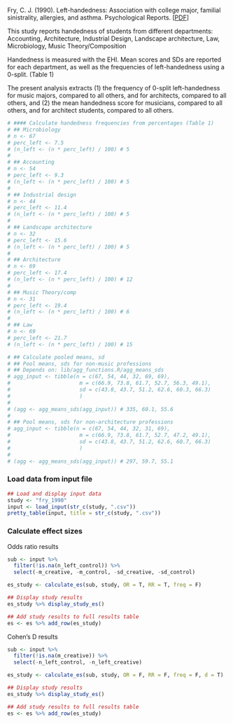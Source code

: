 Fry, C. J. (1990). Left-handedness: Association with college major, familial sinistrality, allergies, and asthma. Psychological Reports.
[[PDF](https://drive.google.com/file/d/1-bC8-habbKnXfQsEi-v5fujezYhusrbP/view?usp=sharing)]

This study reports handedness of students from different departments:
Accounting, Architecture, Industrial Design, Landscape architecture, Law, Microbiology, Music Theory/Composition

Handedness is measured with the EHI. Mean scores and SDs are reported for each department, as well as the frequencies of left-handedness using a 0-split. (Table 1)

The present analysis extracts (1) the frequency of 0-split left-handedness for music majors, compared to all others, and for architects, compared to all others, and (2) the mean handedness score for musicians, compared to all others, and for architect students, compared to all others.

```r
# #### Calculate handedness frequencies from percentages (Table 1)
# ## Microbiology
# n <- 67
# perc_left <- 7.5
# (n_left <- (n * perc_left) / 100) # 5
#
# ## Accounting
# n <- 54
# perc_left <- 9.3
# (n_left <- (n * perc_left) / 100) # 5
#
# ## Industrial design
# n <- 44
# perc_left <- 11.4
# (n_left <- (n * perc_left) / 100) # 5
#
# ## Landscape architecture
# n <- 32
# perc_left <- 15.6
# (n_left <- (n * perc_left) / 100) # 5
#
# ## Architecture
# n <- 69
# perc_left <- 17.4
# (n_left <- (n * perc_left) / 100) # 12
#
# ## Music Theory/comp
# n <- 31
# perc_left <- 19.4
# (n_left <- (n * perc_left) / 100) # 6
#
# ## Law
# n <- 69
# perc_left <- 21.7
# (n_left <- (n * perc_left) / 100) # 15
```

```r
# ## Calculate pooled means, sd
# ## Pool means, sds for non-music professions
# ## Depends on: lib/agg_functions.R/agg_means_sds
# agg_input <- tibble(n = c(67, 54, 44, 32, 69, 69),
#                      m = c(66.9, 73.8, 61.7, 52.7, 56.3, 49.1),
#                      sd = c(43.8, 43.7, 51.2, 62.6, 60.3, 66.3)
#                      )
#
# (agg <- agg_means_sds(agg_input)) # 335, 60.1, 55.6
#
# ## Pool means, sds for non-architecture professions
# agg_input <- tibble(n = c(67, 54, 44, 32, 31, 69),
#                      m = c(66.9, 73.8, 61.7, 52.7, 47.2, 49.1),
#                      sd = c(43.8, 43.7, 51.2, 62.6, 60.7, 66.3)
#                      )
#
# (agg <- agg_means_sds(agg_input)) # 297, 59.7, 55.1
```

### Load data from input file
```r
## Load and display input data
study <- "fry_1990"
input <- load_input(str_c(study, ".csv"))
pretty_table(input, title = str_c(study, ".csv"))
```

### Calculate effect sizes
Odds ratio results
```r
sub <- input %>%
  filter(!is.na(n_left_control)) %>%
  select(-m_creative, -m_control, -sd_creative, -sd_control)
```
```r
es_study <- calculate_es(sub, study, OR = T, RR = T, freq = F)
```
```r
## Display study results
es_study %>% display_study_es()

## Add study results to full results table
es <- es %>% add_row(es_study)
```

Cohen's D results
```r
sub <- input %>%
  filter(!is.na(m_creative)) %>%
  select(-n_left_control, -n_left_creative)
```
```r
es_study <- calculate_es(sub, study, OR = F, RR = F, freq = F, d = T)
```
```r
## Display study results
es_study %>% display_study_es()

## Add study results to full results table
es <- es %>% add_row(es_study)
```
